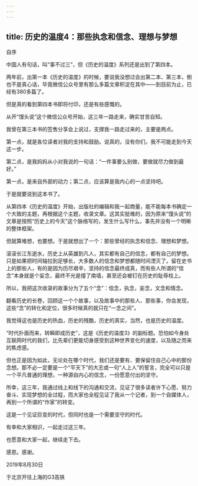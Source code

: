 ```yaml
---
---
---
```

title: 历史的温度4：那些执念和信念、理想与梦想
---







自序


中国人有句话，叫“事不过三”，但《历史的温度》系列还是出到了第四本。

两年前，出第一本《历史的温度》的时候，要说我没想过会出第二本、第三本，倒也不是真心话，毕竟微信公众号里有那么多篇文章积淀在其中——到目前为止，已经有380多篇了。

但是真的看到第四本书即将付印，还是有些感慨的。

从开“馒头说”这个微信公众号开始，这三年一路走来，确实甘苦自知。

我曾在第三本书的签售分享会上说过，支撑我一路走过来的，主要是两点。

第一点，就是各位读者对我的支持和鼓励。说真的，没有你们，我不可能走到今天这一步。

第二点，是我妈妈从小对我说的一句话：“一件事要么别做，要做就尽力做到最好。”

第一点，是来自外部的动力；第二点，应该算是我内心的一点坚持吧。

于是就要说到这本书了。

从第四本《历史的温度》开始，出版社的编辑和我一起商量，能不能每本书确定一个大致的主题，再根据这个主题，收录文章。这其实挺难的，因为原来“馒头说”的文章是按照“历史上的今天”这个脉络写的，发生什么写什么，事先并没有一个明晰的整体框架。

但就算难想，也要想。于是就想出了一个：那些曾经的执念和信念、理想和梦想。

滚滚长江东逝水，历史上从英雄到凡人，其实都有自己的信念，都有自己的梦想。只是如果把时间轴拉到足够长，大多数人的信念和梦想都随时间湮灭了。留在史书上的那些人，有的是因为历尽艰辛，坚持的信念最终成真，而有些人所谓的“信念”本身就是个妄念，最终不光是撞了南墙，甚至还会被钉在历史的耻辱柱上。

所以，我把这次收录的故事分为了五个“念”：信念，执念，妄念，文念和情念。

翻看历史的长卷，回顾这一个个故事，以及故事中的那些人、那些事，你会发现，这些“念”的转化和定位，很多时候真的就只在“一念之间”。

我觉得这也是历史的热血，历史的残酷，历史的真实，当然，也是历史的温度。

“时代扑面而来，转瞬即成历史”，这是《历史的温度3》的副标题。恐怕如今身处互联网时代的我们，比先辈们更能切身感受到这种世界变化的速度，以及随之而来的焦虑感。

但也正是因为如此，无论处在哪个时代，我们还是要有、要保留住自己心中的那份念想。那不必一定要是一个“平天下”的大志或一句“人上人”的誓言，完全可以只是一个平凡普通的理想，一种源自内心的信念，一份愿意付出的坚守。

所幸，这三年，我通过线上和线下的沟通和交流，见证了很多读者许下心愿、努力奋斗、实现梦想的全过程，而大家也全程见证了我从一个记者，到一个自媒体人，再到一个所谓的“作家”的转变。

这是一个见证巨变的时代，但同时也是一个需要坚守的时代。

有幸和大家相识，一起走过这三年。

也愿意和大家一起，继续走下去。

感恩。感谢。

2019年8月30日

于北京开往上海的G3高铁